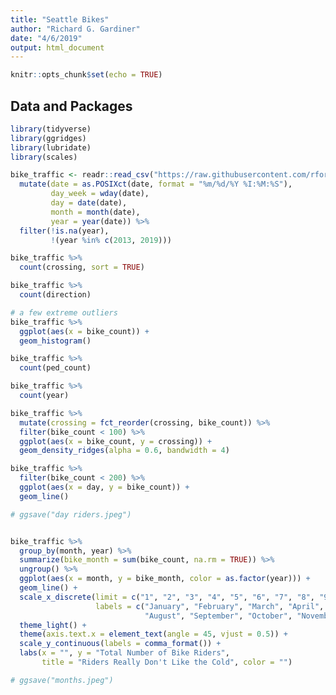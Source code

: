 ```yaml
---
title: "Seattle Bikes"
author: "Richard G. Gardiner"
date: "4/6/2019"
output: html_document
---
```


```r
knitr::opts_chunk$set(echo = TRUE)
```

## Data and Packages

```r
library(tidyverse)
library(ggridges)
library(lubridate)
library(scales)

bike_traffic <- readr::read_csv("https://raw.githubusercontent.com/rfordatascience/tidytuesday/master/data/2019/2019-04-02/bike_traffic.csv") %>%
  mutate(date = as.POSIXct(date, format = "%m/%d/%Y %I:%M:%S"),
         day_week = wday(date),
         day = date(date),
         month = month(date),
         year = year(date)) %>%
  filter(!is.na(year), 
         !(year %in% c(2013, 2019)))
```

```r
bike_traffic %>%
  count(crossing, sort = TRUE)

bike_traffic %>%
  count(direction)

# a few extreme outliers
bike_traffic %>%
  ggplot(aes(x = bike_count)) +
  geom_histogram()

bike_traffic %>%
  count(ped_count)

bike_traffic %>%
  count(year)
```


```r
bike_traffic %>%
  mutate(crossing = fct_reorder(crossing, bike_count)) %>%
  filter(bike_count < 100) %>%
  ggplot(aes(x = bike_count, y = crossing)) +
  geom_density_ridges(alpha = 0.6, bandwidth = 4)
```


```r
bike_traffic %>%
  filter(bike_count < 200) %>%
  ggplot(aes(x = day, y = bike_count)) +
  geom_line() 

# ggsave("day riders.jpeg")


bike_traffic %>%
  group_by(month, year) %>%
  summarize(bike_month = sum(bike_count, na.rm = TRUE)) %>%
  ungroup() %>%
  ggplot(aes(x = month, y = bike_month, color = as.factor(year))) +
  geom_line() +
  scale_x_discrete(limit = c("1", "2", "3", "4", "5", "6", "7", "8", "9", "10", "11", "12"),
                   labels = c("January", "February", "March", "April", "May", "June", "July", 
                              "August", "September", "October", "November", "December")) +
  theme_light() +
  theme(axis.text.x = element_text(angle = 45, vjust = 0.5)) +
  scale_y_continuous(labels = comma_format()) +
  labs(x = "", y = "Total Number of Bike Riders",
       title = "Riders Really Don't Like the Cold", color = "")

# ggsave("months.jpeg")
```

